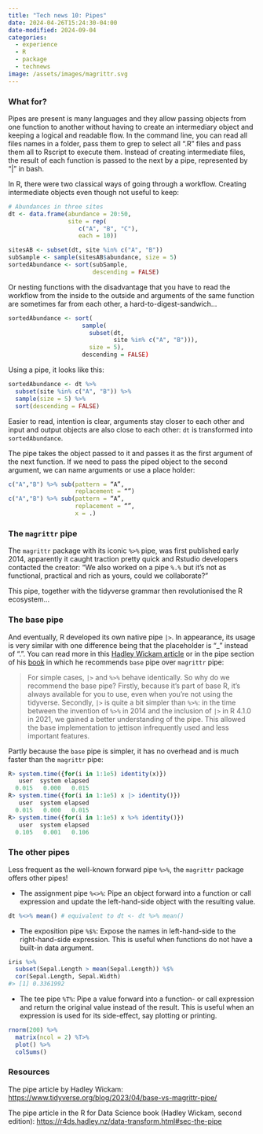 ```yaml
---
title: "Tech news 10: Pipes"
date: 2024-04-26T15:24:30-04:00
date-modified: 2024-09-04
categories:
  - experience
  - R
  - package
  - technews
image: /assets/images/magrittr.svg
---
```


### What for?

Pipes are present is many languages and they allow passing objects from one function to another without having to create an intermediary object and keeping a logical and readable flow.
In the command line, you can read all files names in a folder, pass them to grep to select all “.R” files and pass them all to Rscript to execute them. Instead of creating intermediate files, the result of each function is passed to the next by a pipe, represented by “|” in bash.

In R, there were two classical ways of going through a workflow.
Creating intermediate objects even though not useful to keep:

``` r
# Abundances in three sites
dt <- data.frame(abundance = 20:50,
                 site = rep(
                    c("A", "B", "C"),
                    each = 10))

sitesAB <- subset(dt, site %in% c("A", "B"))
subSample <- sample(sitesAB$abundance, size = 5)
sortedAbundance <- sort(subSample,
                        descending = FALSE)
```

Or nesting functions with the disadvantage that you have to read the workflow from the inside to the outside and arguments of the same function are sometimes far from each other, a hard-to-digest-sandwich…

``` r
sortedAbundance <- sort(
                     sample(
                       subset(dt,
                              site %in% c("A", "B"))),
                       size = 5),
                     descending = FALSE)
```

Using a pipe, it looks like this:

``` r
sortedAbundance <- dt %>%
  subset(site %in% c("A", "B")) %>%
  sample(size = 5) %>%
  sort(descending = FALSE)
```

Easier to read, intention is clear, arguments stay closer to each other and input and output objects are also close to each other: `dt` is transformed into `sortedAbundance`.

The pipe takes the object passed to it and passes it as the first argument of the next function. If we need to pass the piped object to the second argument, we can name arguments or use a place holder:
``` r
c("A","B") %>% sub(pattern = “A”,
                   replacement = “”)
c("A","B") %>% sub(pattern = “A”,
                   replacement = “”,
                   x = .)
```

### The `magrittr` pipe
The `magrittr` package with its iconic `%>%` pipe, was first published early 2014, apparently it caught traction pretty quick and Rstudio developers contacted the creator: “We also worked on a pipe `%.%` but it’s not as functional, practical and rich as yours, could we collaborate?”

This pipe, together with the tidyverse grammar then revolutionised the R ecosystem…

### The base pipe
And eventually, R developed its own native pipe `|>`. In appearance, its usage is very similar with one difference being that the placeholder is “_” instead of “.”.
You can read more in this [Hadley Wickam article][article] or in the pipe section of his [book][book] in which he recommends `base` pipe over `magrittr` pipe:

> For simple cases, `|>` and `%>%` behave identically. So why do we recommend the base pipe? Firstly, because it’s part of base R, it’s always available for you to use, even when you’re not using the tidyverse. Secondly, `|>` is quite a bit simpler than `%>%`: in the time between the invention of `%>%` in 2014 and the inclusion of `|>` in R 4.1.0 in 2021, we gained a better understanding of the pipe. This allowed the base implementation to jettison infrequently used and less important features.

Partly because the `base` pipe is simpler, it has no overhead and is much faster than the `magrittr` pipe:

``` r
R> system.time({for(i in 1:1e5) identity(x)})
   user  system elapsed 
  0.015   0.000   0.015 
R> system.time({for(i in 1:1e5) x |> identity()})
   user  system elapsed 
  0.015   0.000   0.015 
R> system.time({for(i in 1:1e5) x %>% identity()})
   user  system elapsed 
  0.105   0.001   0.106
```

### The other pipes
Less frequent as the well-known forward pipe `%>%`, the `magrittr` package offers other pipes!

 - The assignment pipe `%<>%`: Pipe an object forward into a function or call expression and update the left-hand-side object with the resulting value.

``` r
dt %<>% mean() # equivalent to dt <- dt %>% mean()
```

 - The exposition pipe `%$%`: Expose the names in left-hand-side to the right-hand-side expression. This is useful when functions do not have a built-in data argument.

``` r
iris %>%
  subset(Sepal.Length > mean(Sepal.Length)) %$%
  cor(Sepal.Length, Sepal.Width)
#> [1] 0.3361992
```

 - The tee pipe `%T%`: Pipe a value forward into a function- or call expression and return the original value instead of the result. This is useful when an expression is used for its side-effect, say plotting or printing.

``` r
rnorm(200) %>%
  matrix(ncol = 2) %T>%
  plot() %>% 
  colSums()
```

### Resources

The pipe article by Hadley Wickam: <https://www.tidyverse.org/blog/2023/04/base-vs-magrittr-pipe/>

The pipe article in the R for Data Science book (Hadley Wickam, second edition): <https://r4ds.hadley.nz/data-transform.html#sec-the-pipe>

[article]:  https://www.tidyverse.org/blog/2023/04/base-vs-magrittr-pipe/
[book]:     https://r4ds.hadley.nz/data-transform.html#sec-the-pipe
